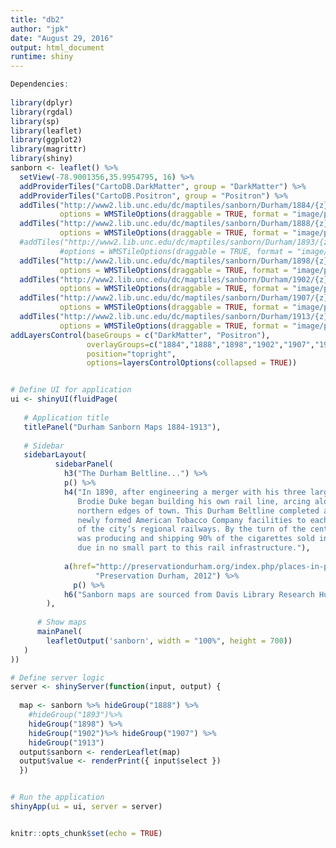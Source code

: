 ```yaml
---
title: "db2"
author: "jpk"
date: "August 29, 2016"
output: html_document
runtime: shiny
---
```

```r
Dependencies:
  
library(dplyr)  
library(rgdal)   
library(sp)     
library(leaflet)  
library(ggplot2)
library(magrittr)
library(shiny)
sanborn <- leaflet() %>%
  setView(-78.9001356,35.9954795, 16) %>%
  addProviderTiles("CartoDB.DarkMatter", group = "DarkMatter") %>%
  addProviderTiles("CartoDB.Positron", group = "Positron") %>%
  addTiles("http://www2.lib.unc.edu/dc/maptiles/sanborn/Durham/1884/{z}/{x}/{y}.png",
           options = WMSTileOptions(draggable = TRUE, format = "image/png", opacity = 0.75), group = "1884") %>% 
  addTiles("http://www2.lib.unc.edu/dc/maptiles/sanborn/Durham/1888/{z}/{x}/{y}.png",
           options = WMSTileOptions(draggable = TRUE, format = "image/png", opacity = 0.75), group = "1888") %>% 
  #addTiles("http://www2.lib.unc.edu/dc/maptiles/sanborn/Durham/1893/{z}/{x}/{y}.png",
           #options = WMSTileOptions(draggable = TRUE, format = "image/png", opacity = 0.75), group = "1893") %>% 
  addTiles("http://www2.lib.unc.edu/dc/maptiles/sanborn/Durham/1898/{z}/{x}/{y}.png",
           options = WMSTileOptions(draggable = TRUE, format = "image/png", opacity = 0.75), group = "1898") %>% 
  addTiles("http://www2.lib.unc.edu/dc/maptiles/sanborn/Durham/1902/{z}/{x}/{y}.png",
           options = WMSTileOptions(draggable = TRUE, format = "image/png", opacity = 0.75), group = "1902") %>% 
  addTiles("http://www2.lib.unc.edu/dc/maptiles/sanborn/Durham/1907/{z}/{x}/{y}.png",
           options = WMSTileOptions(draggable = TRUE, format = "image/png", opacity = 0.75), group = "1907") %>% 
  addTiles("http://www2.lib.unc.edu/dc/maptiles/sanborn/Durham/1913/{z}/{x}/{y}.png",
           options = WMSTileOptions(draggable = TRUE, format = "image/png", opacity = 0.75), group = "1913") %>% 
addLayersControl(baseGroups = c("DarkMatter", "Positron"), 
                 overlayGroups=c("1884","1888","1898","1902","1907","1913"), 
                 position="topright", 
                 options=layersControlOptions(collapsed = TRUE)) 


# Define UI for application 
ui <- shinyUI(fluidPage(
   
   # Application title
   titlePanel("Durham Sanborn Maps 1884-1913"),
   
   # Sidebar  
   sidebarLayout(
          sidebarPanel(
            h3("The Durham Beltline...") %>% 
            p() %>% 
            h4("In 1890, after engineering a merger with his three largest competitors, 
               Brodie Duke began building his own rail line, arcing along the western and 
               northern edges of town. This Durham Beltline completed a loop linking the 
               newly formed American Tobacco Company facilities to each other and to both 
               of the city’s regional railways. By the turn of the century, American Tobacco 
               was producing and shipping 90% of the cigarettes sold in the United States, 
               due in no small part to this rail infrastructure."), 
          
            a(href="http://preservationdurham.org/index.php/places-in-peril-2012-durham-beltline-railway/",
                   "Preservation Durham, 2012") %>% 
              p() %>% 
            h6("Sanborn maps are sourced from Davis Library Research Hub, University of North Carolina at Chapel Hill.")    
        ),
      
      # Show maps
      mainPanel(
        leafletOutput('sanborn', width = "100%", height = 700))
   )
))

# Define server logic 
server <- shinyServer(function(input, output) {
   
  map <- sanborn %>% hideGroup("1888") %>% 
    #hideGroup("1893")%>% 
    hideGroup("1898") %>% 
    hideGroup("1902")%>% hideGroup("1907") %>%
    hideGroup("1913")
  output$sanborn <- renderLeaflet(map)
  output$value <- renderPrint({ input$select })
  })


# Run the application 
shinyApp(ui = ui, server = server)



```

```r
knitr::opts_chunk$set(echo = TRUE)
```




